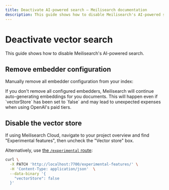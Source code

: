 ```yaml
---
title: Deactivate AI-powered search — Meilisearch documentation
description: This guide shows how to disable Meilisearch's AI-powered search.
---
```


# Deactivate vector search <NoticeTag type="experimental" label="experimental" />

This guide shows how to disable Meilisearch's AI-powered search.

## Remove embedder configuration

Manually remove all embedder configuration from your index:

<CodeSamples id="experimental_reset_embedders_1" />

<Capsule intent="danger">
If you don't remove all configured embedders, Meilisearch will continue auto-generating embeddings for you documents. This will happen even if `vectorStore` has been set to `false` and may lead to unexpected expenses when using OpenAI's paid tiers.
</Capsule>

## Disable the vector store

If using Meilisearch Cloud, navigate to your project overview and find "Experimental features", then uncheck the "Vector store" box.

Alternatively, use [the `/experimental` route](/reference/api/experimental_features?utm_campaign=vector-search&utm_source=docs&utm_medium=vector-search-guide):

```sh
curl \
  -X PATCH 'http://localhost:7700/experimental-features/' \
  -H 'Content-Type: application/json'  \
  --data-binary '{
    "vectorStore": false
  }'
```
